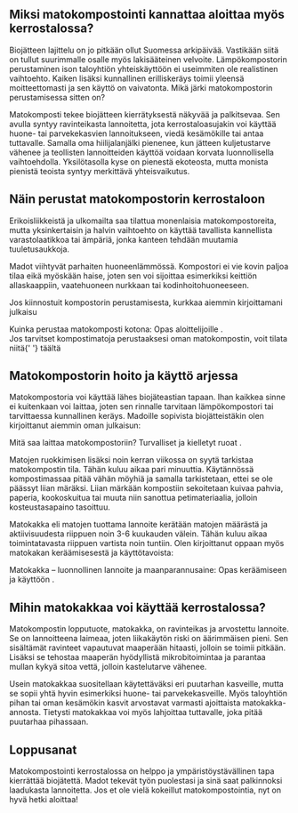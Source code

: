 ## Miksi matokompostointi kannattaa aloittaa myös kerrostalossa?

Biojätteen lajittelu on jo pitkään ollut Suomessa arkipäivää. Vastikään siitä on tullut suurimmalle osalle myös
lakisääteinen velvoite. Lämpökompostorin perustaminen ison taloyhtiön yhteiskäyttöön ei useimmiten ole realistinen
vaihtoehto. Kaiken lisäksi kunnallinen erilliskeräys toimii yleensä moitteettomasti ja sen käyttö on vaivatonta. Mikä
järki matokompostorin perustamisessa sitten on?

Matokomposti tekee biojätteen kierrätyksestä näkyvää ja palkitsevaa. Sen avulla syntyy ravinteikasta lannoitetta, jota
kerrostaloasujakin voi käyttää huone- tai parvekekasvien lannoitukseen, viedä kesämökille tai antaa tuttavalle. Samalla
oma hiilijalanjälki pienenee, kun jätteen kuljetustarve vähenee ja teollisten lannoitteiden käyttöä voidaan korvata
luonnollisella vaihtoehdolla. Yksilötasolla kyse on pienestä ekoteosta, mutta monista pienistä teoista syntyy merkittävä
yhteisvaikutus.

## Näin perustat matokompostorin kerrostaloon

Erikoisliikkeistä ja ulkomailta saa tilattua monenlaisia matokompostoreita, mutta yksinkertaisin ja halvin vaihtoehto on
käyttää tavallista kannellista varastolaatikkoa tai ämpäriä, jonka kanteen tehdään muutamia tuuletusaukkoja.

Madot viihtyvät parhaiten huoneenlämmössä. Kompostori ei vie kovin paljoa tilaa eikä myöskään haise, joten sen voi
sijoittaa esimerkiksi keittiön allaskaappiin, vaatehuoneen nurkkaan tai kodinhoitohuoneeseen.

Jos kiinnostuit kompostorin perustamisesta, kurkkaa aiemmin kirjoittamani julkaisu

<SafeLink href="/blogi/julkaisu/kuinka-perustaa-matokomposti-kotona-opas-aloittelijoille">
  Kuinka perustaa matokomposti kotona: Opas aloittelijoille
</SafeLink>
.

<aside>
  Jos tarvitset kompostimatoja perustaaksesi oman matokompostin, voit tilata niitä{' '}
  <SafeLink href="/madot">täältä</SafeLink>
</aside>

## Matokompostorin hoito ja käyttö arjessa

Matokompostoria voi käyttää lähes biojäteastian tapaan. Ihan kaikkea sinne ei kuitenkaan voi laittaa, joten sen rinnalle
tarvitaan lämpökompostori tai tarvittaessa kunnallinen keräys. Madoille sopivista biojätteistäkin olen kirjoittanut
aiemmin oman julkaisun:

<SafeLink href="/blogi/julkaisu/mita-saa-laittaa-matokompostoriin-turvalliset-ja-kielletyt-ruoat">
  Mitä saa laittaa matokompostoriin? Turvalliset ja kielletyt ruoat
</SafeLink>
.

Matojen ruokkimisen lisäksi noin kerran viikossa on syytä tarkistaa matokompostin tila. Tähän kuluu aikaa pari
minuuttia. Käytännössä kompostimassaa pitää vähän möyhiä ja samalla tarkistetaan, ettei se ole päässyt liian märäksi.
Liian märkään kompostiin sekoitetaan kuivaa pahvia, paperia, kookoskuitua tai muuta niin sanottua petimateriaalia,
jolloin kosteustasapaino tasoittuu.

Matokakka eli matojen tuottama lannoite kerätään matojen määrästä ja aktiivisuudesta riippuen noin 3-6 kuukauden välein.
Tähän kuluu aikaa toimintatavasta riippuen vartista noin tuntiin. Olen kirjoittanut oppaan myös matokakan keräämisesestä
ja käyttötavoista:

<SafeLink href="/blogi/julkaisu/matokakka-luonnollinen-lannoite-opas-aloittelijoille">
  Matokakka – luonnollinen lannoite ja maanparannusaine: Opas keräämiseen ja käyttöön
</SafeLink>
.

## Mihin matokakkaa voi käyttää kerrostalossa?

Matokompostin lopputuote, matokakka, on ravinteikas ja arvostettu lannoite. Se on lannoitteena laimeaa, joten
liikakäytön riski on äärimmäisen pieni. Sen sisältämät ravinteet vapautuvat maaperään hitaasti, jolloin se toimii
pitkään. Lisäksi se tehostaa maaperän hyödyllistä mikrobitoimintaa ja parantaa mullan kykyä sitoa vettä, jolloin
kastelutarve vähenee.

Usein matokakkaa suositellaan käytettäväksi eri puutarhan kasveille, mutta se sopii yhtä hyvin esimerkiksi huone- tai
parvekekasveille. Myös taloyhtiön pihan tai oman kesämökin kasvit arvostavat varmasti ajoittaista matokakka-annosta.
Tietysti matokakkaa voi myös lahjoittaa tuttavalle, joka pitää puutarhaa pihassaan.

## Loppusanat

Matokompostointi kerrostalossa on helppo ja ympäristöystävällinen tapa kierrättää biojätettä. Madot tekevät työn
puolestasi ja sinä saat palkinnoksi laadukasta lannoitetta. Jos et ole vielä kokeillut matokompostointia, nyt on hyvä
hetki aloittaa!

